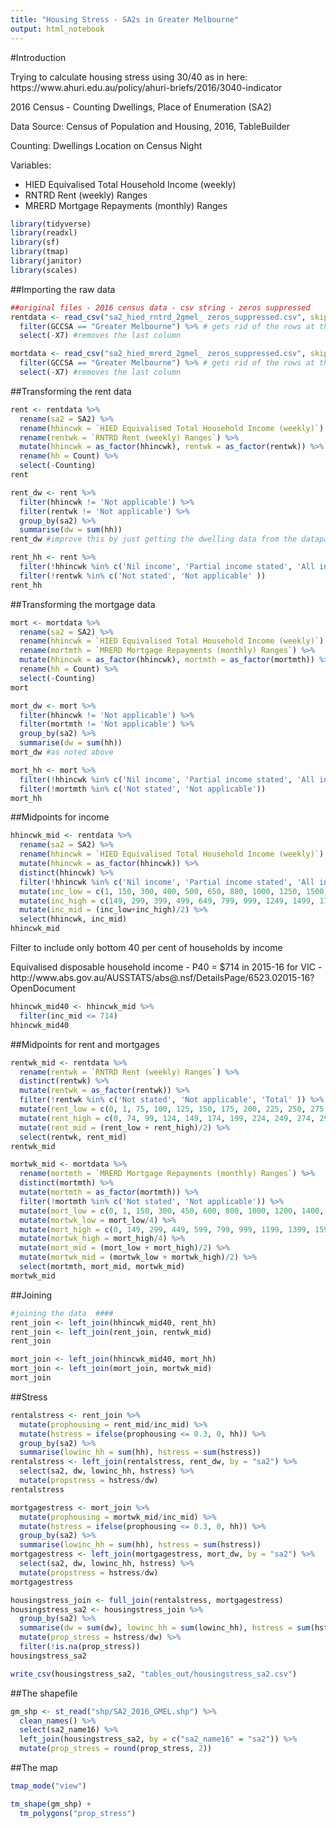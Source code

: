 ```yaml
---
title: "Housing Stress - SA2s in Greater Melbourne"
output: html_notebook
---
```


#Introduction

Trying to calculate housing stress using 30/40 as in here:  https://www.ahuri.edu.au/policy/ahuri-briefs/2016/3040-indicator 

2016 Census - Counting Dwellings, Place of Enumeration (SA2)

Data Source: Census of Population and Housing, 2016, TableBuilder

Counting: Dwellings Location on Census Night

Variables:

* HIED Equivalised Total Household Income (weekly)
* RNTRD Rent (weekly) Ranges
* MRERD Mortgage Repayments (monthly) Ranges

```r
library(tidyverse)
library(readxl)
library(sf)
library(tmap)
library(janitor)
library(scales)
```

##Importing the raw data

```r
##original files - 2016 census data - csv string - zeros suppressed
rentdata <- read_csv("sa2_hied_rntrd_2gmel_ zeros_suppressed.csv", skip = 10) %>% 
  filter(GCCSA == "Greater Melbourne") %>% # gets rid of the rows at the end
  select(-X7) #removes the last column

mortdata <- read_csv("sa2_hied_mrerd_2gmel_ zeros_suppressed.csv", skip = 10) %>% 
  filter(GCCSA == "Greater Melbourne") %>% # gets rid of the rows at the end
  select(-X7) #removes the last column
```

##Transforming the rent data

```r
rent <- rentdata %>% 
  rename(sa2 = SA2) %>% 
  rename(hhincwk = `HIED Equivalised Total Household Income (weekly)`) %>% 
  rename(rentwk = `RNTRD Rent (weekly) Ranges`) %>% 
  mutate(hhincwk = as_factor(hhincwk), rentwk = as_factor(rentwk)) %>% 
  rename(hh = Count) %>% 
  select(-Counting)
rent

rent_dw <- rent %>%
  filter(hhincwk != 'Not applicable') %>% 
  filter(rentwk != 'Not applicable') %>% 
  group_by(sa2) %>% 
  summarise(dw = sum(hh)) 
rent_dw #improve this by just getting the dwelling data from the datapacks and joining them on at the end -G32

rent_hh <- rent %>% 
  filter(!hhincwk %in% c('Nil income', 'Partial income stated', 'All incomes not stated', 'Not applicable')) %>% 
  filter(!rentwk %in% c('Not stated', 'Not applicable' ))
rent_hh
```

##Transforming the mortgage data

```r
mort <- mortdata %>% 
  rename(sa2 = SA2) %>% 
  rename(hhincwk = `HIED Equivalised Total Household Income (weekly)`) %>% 
  rename(mortmth = `MRERD Mortgage Repayments (monthly) Ranges`) %>% 
  mutate(hhincwk = as_factor(hhincwk), mortmth = as_factor(mortmth)) %>% 
  rename(hh = Count) %>% 
  select(-Counting)
mort

mort_dw <- mort %>% 
  filter(hhincwk != 'Not applicable') %>% 
  filter(mortmth != 'Not applicable') %>% 
  group_by(sa2) %>% 
  summarise(dw = sum(hh)) 
mort_dw #as noted above

mort_hh <- mort %>% 
  filter(!hhincwk %in% c('Nil income', 'Partial income stated', 'All incomes not stated', 'Not applicable')) %>% 
  filter(!mortmth %in% c('Not stated', 'Not applicable'))
mort_hh
```

##Midpoints for income

```r
hhincwk_mid <- rentdata %>% 
  rename(sa2 = SA2) %>% 
  rename(hhincwk = `HIED Equivalised Total Household Income (weekly)`) %>% 
  mutate(hhincwk = as_factor(hhincwk)) %>% 
  distinct(hhincwk) %>% 
  filter(!hhincwk %in% c('Nil income', 'Partial income stated', 'All incomes not stated', 'Not applicable', 'Total')) %>% 
  mutate(inc_low = c(1, 150, 300, 400, 500, 650, 800, 1000, 1250, 1500, 1750, 2000, 2500, 3000)) %>% 
  mutate(inc_high = c(149, 299, 399, 499, 649, 799, 999, 1249, 1499, 1749, 1999, 2499, 2999, 3499)) %>% 
  mutate(inc_mid = (inc_low+inc_high)/2) %>% 
  select(hhincwk, inc_mid)
hhincwk_mid 
```

Filter to include only bottom 40 per cent of households by income

Equivalised disposable household income - P40 = $714  in 2015-16 for VIC - http://www.abs.gov.au/AUSSTATS/abs@.nsf/DetailsPage/6523.02015-16?OpenDocument

```r
hhincwk_mid40 <- hhincwk_mid %>% 
  filter(inc_mid <= 714)
hhincwk_mid40
```

##Midpoints for rent and mortgages

```r
rentwk_mid <- rentdata %>% 
  rename(rentwk = `RNTRD Rent (weekly) Ranges`) %>% 
  distinct(rentwk) %>% 
  mutate(rentwk = as_factor(rentwk)) %>% 
  filter(!rentwk %in% c('Not stated', 'Not applicable', 'Total' )) %>% 
  mutate(rent_low = c(0, 1, 75, 100, 125, 150, 175, 200, 225, 250, 275, 300, 325, 350, 375, 400, 425, 450, 550, 650, 750, 850, 950)) %>% 
  mutate(rent_high = c(0, 74, 99, 124, 149, 174, 199, 224, 249, 274, 299, 324, 349, 374, 399, 424, 449, 549, 649, 749, 849, 949, 1050)) %>% 
  mutate(rent_mid = (rent_low + rent_high)/2) %>% 
  select(rentwk, rent_mid)
rentwk_mid

mortwk_mid <- mortdata %>% 
  rename(mortmth = `MRERD Mortgage Repayments (monthly) Ranges`) %>% 
  distinct(mortmth) %>% 
  mutate(mortmth = as_factor(mortmth)) %>% 
  filter(!mortmth %in% c('Not stated', 'Not applicable')) %>% 
  mutate(mort_low = c(0, 1, 150, 300, 450, 600, 800, 1000, 1200, 1400, 1600, 1800, 2000, 2200, 2400, 2600, 3000, 4000, 5000)) %>%
  mutate(mortwk_low = mort_low/4) %>% 
  mutate(mort_high = c(0, 149, 299, 449, 599, 799, 999, 1199, 1399, 1599, 1799, 1999, 2199, 2399, 2599, 2999, 3999, 4999, 5999)) %>% 
  mutate(mortwk_high = mort_high/4) %>% 
  mutate(mort_mid = (mort_low + mort_high)/2) %>% 
  mutate(mortwk_mid = (mortwk_low + mortwk_high)/2) %>% 
  select(mortmth, mort_mid, mortwk_mid)
mortwk_mid 
```

##Joining

```r
#joining the data  ####
rent_join <- left_join(hhincwk_mid40, rent_hh)
rent_join <- left_join(rent_join, rentwk_mid)
rent_join

mort_join <- left_join(hhincwk_mid40, mort_hh)
mort_join <- left_join(mort_join, mortwk_mid)
mort_join
```

##Stress

```r
rentalstress <- rent_join %>% 
  mutate(prophousing = rent_mid/inc_mid) %>% 
  mutate(hstress = ifelse(prophousing <= 0.3, 0, hh)) %>% 
  group_by(sa2) %>% 
  summarise(lowinc_hh = sum(hh), hstress = sum(hstress))
rentalstress <- left_join(rentalstress, rent_dw, by = "sa2") %>% 
  select(sa2, dw, lowinc_hh, hstress) %>% 
  mutate(propstress = hstress/dw)
rentalstress

mortgagestress <- mort_join %>% 
  mutate(prophousing = mortwk_mid/inc_mid) %>% 
  mutate(hstress = ifelse(prophousing <= 0.3, 0, hh)) %>% 
  group_by(sa2) %>% 
  summarise(lowinc_hh = sum(hh), hstress = sum(hstress))
mortgagestress <- left_join(mortgagestress, mort_dw, by = "sa2") %>% 
  select(sa2, dw, lowinc_hh, hstress) %>% 
  mutate(propstress = hstress/dw)
mortgagestress 

housingstress_join <- full_join(rentalstress, mortgagestress)
housingstress_sa2 <- housingstress_join %>% 
  group_by(sa2) %>% 
  summarise(dw = sum(dw), lowinc_hh = sum(lowinc_hh), hstress = sum(hstress)) %>% 
  mutate(prop_stress = hstress/dw) %>% 
  filter(!is.na(prop_stress))
housingstress_sa2

write_csv(housingstress_sa2, "tables_out/housingstress_sa2.csv")

```

##The shapefile

```r
gm_shp <- st_read("shp/SA2_2016_GMEL.shp") %>% 
  clean_names() %>% 
  select(sa2_name16) %>% 
  left_join(housingstress_sa2, by = c("sa2_name16" = "sa2")) %>% 
  mutate(prop_stress = round(prop_stress, 2))
```

##The map

```r
tmap_mode("view")

tm_shape(gm_shp) +
  tm_polygons("prop_stress")
```

